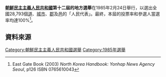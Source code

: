 {{noteTA
|G1=Country
|1=zh:北朝鮮; zh-cn:朝鲜; zh-tw:北韓; zh-hk:朝鮮; zh-sg:朝鲜;
}}

{{Politics of North Korea}}

'''[[朝鮮民主主義人民共和國|朝鮮民主主義人民共和國]]第十二屆的地方選舉'''在1985年2月24日舉行，以選出全國28,793個[[道_(行政區劃)|道]]、[[城市|城市]]、[[郡|郡]]及[[邑|邑]]的「人民代表」。最終，本屆的投票率和參選人當選率均達100%<ref>East Gate Book (2003) ''North Korea Handbook: Yonhap News Agency Seoul'', p126 ISBN 0765610043 </ref>。

==資料來源==
{{Reflist}}

{{North Korean elections}}

[[Category:朝鮮民主主義人民共和國選舉|Category:朝鮮民主主義人民共和國選舉]]
[[Category:1985年選舉|Category:1985年選舉]]